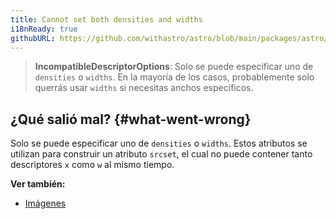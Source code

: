 ```yaml
---
title: Cannot set both densities and widths
i18nReady: true
githubURL: https://github.com/withastro/astro/blob/main/packages/astro/src/core/errors/errors-data.ts
---
```


> **IncompatibleDescriptorOptions**: Solo se puede especificar uno de `densities` o `widths`. En la mayoría de los casos, probablemente solo querrás usar `widths` si necesitas anchos específicos.

## ¿Qué salió mal? \{#what-went-wrong\}

Solo se puede especificar uno de `densities` o `widths`. Estos atributos se utilizan para construir un atributo `srcset`, el cual no puede contener tanto descriptores `x` como `w` al mismo tiempo.

**Ver también:**
-  [Imágenes](/es/guides/images/)
